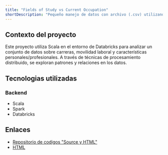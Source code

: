```yaml
---
title: "Fields of Study vs Current Occupation"
shortDescription: "Pequeño manejo de datos con archivo (.csv) utilizando Scala para el desarrollo."
---
```


## Contexto del proyecto
Este proyecto utiliza Scala en el entorno de Databricks para analizar un conjunto de datos sobre carreras, 
movilidad laboral y características personales/profesionales. A través de técnicas de procesamiento distribuido, 
se exploran patrones y relaciones en los datos.
## Tecnologias utilizadas

### Backend
- Scala
- Spark
- Databricks


## Enlaces
- [Repositorio de codigos "Source y HTML"](https://github.com/DaniLobo2610/Projects_Scala.git)
- [HTML](https://danilobo2610.github.io/Projects_Scala/Project_Scala.html)